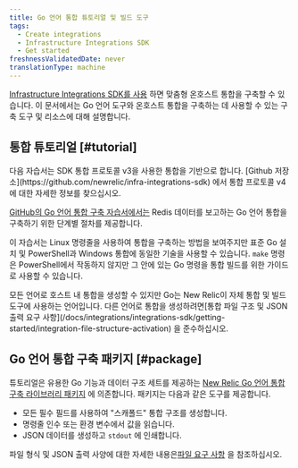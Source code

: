 ```yaml
---
title: Go 언어 통합 튜토리얼 및 빌드 도구
tags:
  - Create integrations
  - Infrastructure Integrations SDK
  - Get started
freshnessValidatedDate: never
translationType: machine
---
```


[Infrastructure Integrations SDK를 사용](/docs/infrastructure/integrations-sdk/get-started/intro-infrastructure-integrations-sdk) 하면 맞춤형 온호스트 통합을 구축할 수 있습니다. 이 문서에서는 Go 언어 도구와 온호스트 통합을 구축하는 데 사용할 수 있는 구축 도구 및 리소스에 대해 설명합니다.

## 통합 튜토리얼 [#tutorial]

<Callout variant="important">
  다음 자습서는 SDK 통합 프로토콜 v3을 사용한 통합을 기반으로 합니다.  
  [Github 저장소](https://github.com/newrelic/infra-integrations-sdk) 에서 통합 프로토콜 v4에 대한 자세한 정보를 찾으십시오.
</Callout>

[GitHub의 Go 언어 통합 구축 자습서에서는](https://github.com/newrelic/infra-integrations-sdk/blob/master/docs/tutorial.md) Redis 데이터를 보고하는 Go 언어 통합을 구축하기 위한 단계별 절차를 제공합니다.

이 자습서는 Linux 명령줄을 사용하여 통합을 구축하는 방법을 보여주지만 표준 Go 설치 및 PowerShell과 Windows 통합에 동일한 기술을 사용할 수 있습니다. `make` 명령은 PowerShell에서 작동하지 않지만 그 안에 있는 Go 명령을 통합 빌드를 위한 가이드로 사용할 수 있습니다.

<Callout variant="tip">
  모든 언어로 호스트 내 통합을 생성할 수 있지만 Go는 New Relic이 자체 통합 및 빌드 도구에 사용하는 언어입니다. 다른 언어로 통합을 생성하려면[통합 파일 구조 및 JSON 출력 요구 사항](/docs/integrations/integrations-sdk/getting-started/integration-file-structure-activation) 을 준수하십시오.
</Callout>

## Go 언어 통합 구축 패키지 [#package]

튜토리얼은 유용한 Go 기능과 데이터 구조 세트를 제공하는 [New Relic Go 언어 통합 구축 라이브러리 패키지](https://godoc.org/github.com/newrelic/infra-integrations-sdk) 에 의존합니다. 패키지는 다음과 같은 도구를 제공합니다.

* 모든 필수 필드를 사용하여 "스캐폴드" 통합 구조를 생성합니다.
* 명령줄 인수 또는 환경 변수에서 값을 읽습니다.
* JSON 데이터를 생성하고 `stdout` 에 인쇄합니다.

파일 형식 및 JSON 출력 사양에 대한 자세한 내용은[파일 요구 사항](/docs/integrations/integrations-sdk/getting-started/integration-file-structure-activation) 을 참조하십시오.
